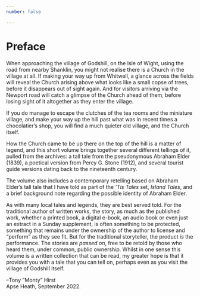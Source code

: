 ```yaml
---
number: false

---
```

# Preface

When approaching the village of Godshill, on the Isle of Wight, using the road from nearby Shanklin, you might not realise there is a Church in the village at all. If making your way up from Whitwell, a glance across the fields will reveal the Church arising above what looks like a small copse of trees, before it disappears out of sight again. And for visitors arriving via the Newport road will catch a glimpse of the Church ahead of them, before losing sight of it altogether as they enter the village.

If you do manage to escape the clutches of the tea rooms and the miniature village, and make your way up the hill past what was in recent times a chocolatier's shop, you will find a much quieter old village, and the Church itself.

How the Church came to be up there on the top of the hill is a matter of legend, and this short volume brings together several different tellings of it, pulled from the archives: a tall tale from the pseudonymous Abraham Elder (1839), a poetical version from Percy G. Stone (1912), and several tourist guide versions dating back to the nineteenth century.

The volume also includes a contemporary retelling based on Abraham Elder's tall tale that I have told as part of the *'Tis Tales* set, *Island Tales*, and a brief background note regarding the possible identity of Abraham Elder.

As with many local tales and legends, they are best served told. For the traditional author of written works, the story, as much as the published work, whether a printed book, a digital e-book, an audio book or even just an extract in a Sunday supplement, is often something to be protected, something that remains under the ownership of the author to license and "perform" as they see fit. But for the traditional storyteller, the product *is* the performance. The stories are *passed on*, free to be retold by those who heard them, under common, public ownership. Whilst in one sense this volume is a written collection that can be read, my greater hope is that it provides you with a tale that you can tell on, perhaps even as you visit the village of Godshill itself.

--Tony "Monty" Hirst  
Apse Heath, September 2022.

```{=latex}
\let\thefootnote\relax\footnotetext{To keep up to date with traditional storytelling events and activities on the Isle of Wight, make sure you check the `Tis Tales website — tistales.org.uk — regularly. For more storynotes publications, please visit montystoryteller.org}
```
